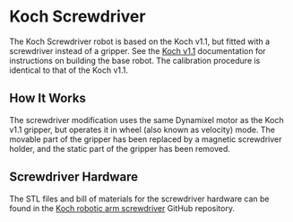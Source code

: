 # Koch Screwdriver

The Koch Screwdriver robot is based on the Koch v1.1, but fitted with a screwdriver instead of a gripper.
See the [Koch v1.1](https://github.com/lerobot/lerobot/blob/main/common/robots/koch_v1.1/koch_v1.1.mdx) documentation for instructions on building the base robot.
The calibration procedure is identical to that of the Koch v1.1.

## How It Works

The screwdriver modification uses the same Dynamixel motor as the Koch v1.1 gripper, but operates it in wheel (also known as velocity) mode.
The movable part of the gripper has been replaced by a magnetic screwdriver holder, and the static part of the gripper has been removed.

## Screwdriver Hardware

The STL files and bill of materials for the screwdriver hardware can be found in the [Koch robotic arm screwdriver](https://github.com/jackvial/koch_robotic_arm_screwdriver) GitHub repository.

